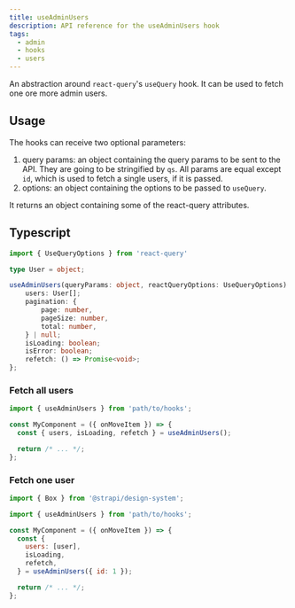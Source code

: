 ```yaml
---
title: useAdminUsers
description: API reference for the useAdminUsers hook
tags:
  - admin
  - hooks
  - users
---
```


An abstraction around `react-query`'s `useQuery` hook. It can be used to fetch one ore more admin users.

## Usage

The hooks can receive two optional parameters:

1. query params: an object containing the query params to be sent to the API. They are going to be
   stringified by `qs`. All params are equal except `id`, which is used to fetch a single users, if
   it is passed.
2. options: an object containing the options to be passed to `useQuery`.

It returns an object containing some of the react-query attributes.

## Typescript

```ts
import { UseQueryOptions } from 'react-query'

type User = object;

useAdminUsers(queryParams: object, reactQueryOptions: UseQueryOptions): {
    users: User[];
    pagination: {
        page: number,
        pageSize: number,
        total: number,
    } | null;
    isLoading: boolean;
    isError: boolean;
    refetch: () => Promise<void>;
};
```

### Fetch all users

```jsx
import { useAdminUsers } from 'path/to/hooks';

const MyComponent = ({ onMoveItem }) => {
  const { users, isLoading, refetch } = useAdminUsers();

  return /* ... */;
};
```

### Fetch one user

```jsx
import { Box } from '@strapi/design-system';

import { useAdminUsers } from 'path/to/hooks';

const MyComponent = ({ onMoveItem }) => {
  const {
    users: [user],
    isLoading,
    refetch,
  } = useAdminUsers({ id: 1 });

  return /* ... */;
};
```
